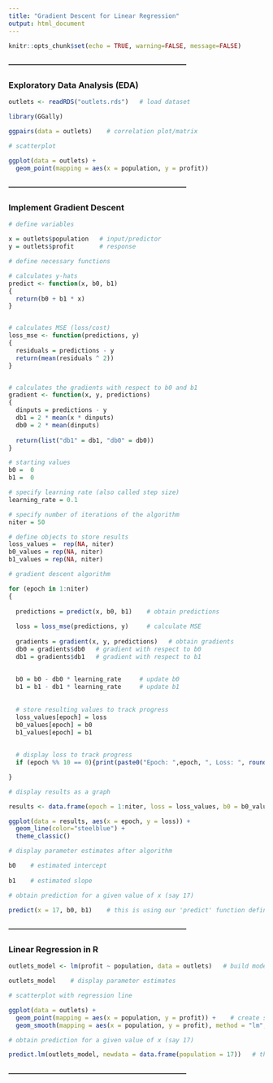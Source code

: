 ```yaml
---
title: "Gradient Descent for Linear Regression"
output: html_document
---
```


```r
knitr::opts_chunk$set(echo = TRUE, warning=FALSE, message=FALSE)
```

#### ---------------------------------------------------------------------------
### Exploratory Data Analysis (EDA)

```r
outlets <- readRDS("outlets.rds")   # load dataset
```


```r
library(GGally)

ggpairs(data = outlets)    # correlation plot/matrix
```


```r
# scatterplot

ggplot(data = outlets) +
  geom_point(mapping = aes(x = population, y = profit))    
```



#### ---------------------------------------------------------------------------
### Implement Gradient Descent

```r
# define variables

x = outlets$population   # input/predictor
y = outlets$profit       # response
```


```r
# define necessary functions

# calculates y-hats
predict <- function(x, b0, b1)
{
  return(b0 + b1 * x)
}


# calculates MSE (loss/cost)
loss_mse <- function(predictions, y)
{
  residuals = predictions - y
  return(mean(residuals ^ 2))
}


# calculates the gradients with respect to b0 and b1
gradient <- function(x, y, predictions)
{
  dinputs = predictions - y
  db1 = 2 * mean(x * dinputs)
  db0 = 2 * mean(dinputs)
  
  return(list("db1" = db1, "db0" = db0))
}

```


```r
# starting values
b0 =  0
b1 =  0

# specify learning rate (also called step size)
learning_rate = 0.1

# specify number of iterations of the algorithm
niter = 50

# define objects to store results
loss_values =  rep(NA, niter)
b0_values = rep(NA, niter)
b1_values = rep(NA, niter)
```


```r
# gradient descent algorithm

for (epoch in 1:niter)
{
  
  predictions = predict(x, b0, b1)    # obtain predictions
  
  loss = loss_mse(predictions, y)     # calculate MSE
  
  gradients = gradient(x, y, predictions)   # obtain gradients
  db0 = gradients$db0   # gradient with respect to b0
  db1 = gradients$db1   # gradient with respect to b1
  
  
  b0 = b0 - db0 * learning_rate     # update b0
  b1 = b1 - db1 * learning_rate     # update b1
  
  
  # store resulting values to track progress
  loss_values[epoch] = loss
  b0_values[epoch] = b0
  b1_values[epoch] = b1
  
  
  # display loss to track progress
  if (epoch %% 10 == 0){print(paste0("Epoch: ",epoch, ", Loss: ", round(loss, 5)))}

}

```


```r
# display results as a graph

results <- data.frame(epoch = 1:niter, loss = loss_values, b0 = b0_values, b1 = b1_values)

ggplot(data = results, aes(x = epoch, y = loss)) + 
  geom_line(color="steelblue") + 
  theme_classic()
```


```r
# display parameter estimates after algorithm

b0    # estimated intercept   
 
b1    # estimated slope
```


```r
# obtain prediction for a given value of x (say 17)

predict(x = 17, b0, b1)    # this is using our 'predict' function define above
```



#### ---------------------------------------------------------------------------
### Linear Regression in R

```r
outlets_model <- lm(profit ~ population, data = outlets)   # build model

outlets_model    # display parameter estimates
```


```r
# scatterplot with regression line

ggplot(data = outlets) +
  geom_point(mapping = aes(x = population, y = profit)) +    # create scatterplot
  geom_smooth(mapping = aes(x = population, y = profit), method = "lm", se = FALSE)   # add the regression line
```


```r
# obtain prediction for a given value of x (say 17)

predict.lm(outlets_model, newdata = data.frame(population = 17))   # this is using R's in-built 'predict.lm' function
```


#### ---------------------------------------------------------------------------
